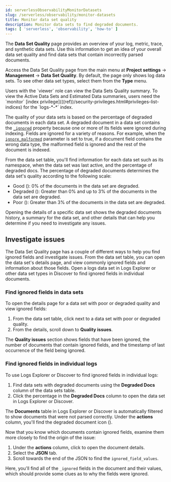```yaml
---
id: serverlessObservabilityMonitorDatasets
slug: /serverless/observability/monitor-datasets
title: Monitor data set quality
description: Monitor data sets to find degraded documents.
tags: [ 'serverless', 'observability', 'how-to' ]
---
```


<p><DocBadge template="beta" /></p>

The **Data Set Quality** page provides an overview of your log, metric, trace, and synthetic data sets.
Use this information to get an idea of your overall data set quality and find data sets that contain incorrectly parsed documents.

Access the Data Set Quality page from the main menu at **Project settings** → **Management** → **Data Set Quality**.
By default, the page only shows log data sets. To see other data set types, select them from the **Type** menu.

<DocCallOut title="Requirements">
  Users with the `viewer` role can view the Data Sets Quality summary. To view the Active Data Sets and Estimated Data summaries, users need the `monitor` [index privilege](((ref))/security-privileges.html#privileges-list-indices) for the `logs-*-*` index.
</DocCallOut>

The quality of your data sets is based on the percentage of degraded documents in each data set.
A degraded document in a data set contains the [`_ignored`](((ref))/mapping-ignored-field.html) property because one or more of its fields were ignored during indexing.
Fields are ignored for a variety of reasons.
For example, when the [`ignore_malformed`](((ref))/mapping-ignored-field.html) parameter is set to true, if a document field contains the wrong data type, the malformed field is ignored and the rest of the document is indexed.

From the data set table, you'll find information for each data set such as its namespace, when the data set was last active, and the percentage of degraded docs.
The percentage of degraded documents determines the data set's quality according to the following scale:

* Good (<DocImage flatImage alt="Good icon" url="images/green-dot-icon.png" />): 0% of the documents in the data set are degraded.
* Degraded (<DocImage flatImage alt="Degraded icon" url="images/yellow-dot-icon.png" />): Greater than 0% and up to 3% of the documents in the data set are degraded.
* Poor (<DocImage flatImage alt="Poor icon" url="images/red-dot-icon.png" />): Greater than 3% of the documents in the data set are degraded.

Opening the details of a specific data set shows the degraded documents history, a summary for the data set, and other details that can help you determine if you need to investigate any issues.

## Investigate issues
The Data Set Quality page has a couple of different ways to help you find ignored fields and investigate issues.
From the data set table, you can open the data set's details page, and view commonly ignored fields and information about those fields.
Open a logs data set in Logs Explorer or other data set types in Discover to find ignored fields in individual documents.

### Find ignored fields in data sets
To open the details page for a data set with poor or degraded quality and view ignored fields:

1. From the data set table, click <DocIcon type="expand" title="expand icon" /> next to a data set with poor or degraded quality.
1. From the details, scroll down to **Quality issues**.

The **Quality issues** section shows fields that have been ignored, the number of documents that contain ignored fields, and the timestamp of last occurrence of the field being ignored.

### Find ignored fields in individual logs
To use Logs Explorer or Discover to find ignored fields in individual logs:

1. Find data sets with degraded documents using the **Degraded Docs** column of the data sets table.
1. Click the percentage in the **Degraded Docs** column to open the data set in Logs Explorer or Discover.

The **Documents** table in Logs Explorer or Discover is automatically filtered to show documents that were not parsed correctly.
Under the **actions** column, you'll find the degraded document icon (<DocIcon type="indexClose" title="degraded document icon" />).

Now that you know which documents contain ignored fields, examine them more closely to find the origin of the issue:

1. Under the **actions** column, click <DocIcon type="expand" title="expand icon" /> to open the document details.
1. Select the **JSON** tab.
1. Scroll towards the end of the JSON to find the `ignored_field_values`.

Here, you'll find all of the `_ignored` fields in the document and their values, which should provide some clues as to why the fields were ignored.